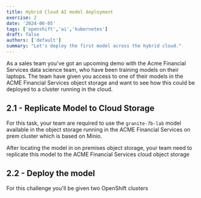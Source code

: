 ```yaml
---
title: Hybrid Cloud AI model deployment
exercise: 2
date: '2024-06-05'
tags: ['openshift','ai','kubernetes']
draft: false
authors: ['default']
summary: "Let's deploy the first model across the hybrid cloud."
---
```


As a sales team you've got an upcoming demo with the Acme Financial Services data science team, who have been training models on their laptops.
The team have given you access to one of their models in the ACME Financial Services object storage and want to see how this could be deployed to a cluster running in the cloud.


## 2.1 - Replicate Model to Cloud Storage

For this task, your team are required to use the `granite-7b-lab` model available in the object storage running in the ACME Financial Services on prem cluster which is based on Minio.

After locating the model in on premises object storage, your team need to replicate this model to the ACME Financial Services cloud object storage

## 2.2 - Deploy the model

For this challenge you'll be given two OpenShift clusters
